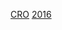 {{National squad
 | name        = 2016年歐洲國家盃克羅地亞參賽名單
 | bg          = white
 | fg          = #171796
 | bordercolor = red
 | country     = 克羅地亞
 | comp link   = 2016年歐洲足球錦標賽
 | comp        = 2016年-{zh-hans:欧洲足球锦标赛;zh-hk:歐洲國家盃;zh-tw:歐洲足球錦標賽;}-
 | p1          = [[伊萬·瓦季奇|-{zh-hans:瓦季奇;zh-hk:華積}-]]
 | p2          = [[塞姆·福萨里科|-{zh-hans:福萨里科;zh-hk:維沙積高}-]] 
 | p3          = [[伊萬·斯特里尼奇|-{zh-hans:斯特里尼奇; zh-hk:史卓歷;}-]]
 | p4          = [[伊萬·佩里希奇|-{zh-hans:佩里希奇;zh-hk:比列錫;zh-tw:佩里希奇;}-]]
 | p5          = [[韦德兰·乔尔卢卡|-{zh-hans:乔尔卢卡;zh-hk:哥路卡;zh-tw:喬爾盧卡;}-]]
 | p6          = [[廷·耶德瓦伊|-{zh-hans:耶德瓦伊; zh-hk:謝華積;}-]]
 | p7          = [[伊万·拉基蒂奇|-{zh-hans:拉基蒂奇;zh-hk:拉傑迪;zh-tw:拉基蒂奇;}-]]
 | p8          = [[马特奥·科瓦西奇|-{zh-hans:科瓦西奇;zh-hk:高華錫;zh-tw:科瓦西奇;}-]]
 | p9          = [[安德雷·克拉馬里奇|-{zh-hans:克拉马里奇; zh-hk:卡拉馬歷;}-]]
 | p10         = [[卢卡·莫德里奇|-{zh-hans:莫德里奇;zh-hk:莫迪歷;zh-tw:莫德里奇;}-]]
 | p11         = [[达里奥·斯尔纳|-{zh-hans:斯尔纳;zh-hk:施拿;zh-tw:斯爾納;}-]] [[File:Captain sports.svg|10px|link=隊長 (足球)|alt=队长]]
 | p12         = [[洛夫雷·卡利尼奇|L·-{zh-hans:卡利尼奇; zh-hk:卡連歷;}-]]
 | p13         = [[戈登·席爾登費爾德|-{zh-hans:席尔登费尔德;zh-hk:舒治丹菲特;zh-tw:席爾登費爾德;}-]]
 | p14         = [[马塞洛·布罗佐维奇|-{zh-hans:布罗佐维奇;zh-hant:布羅佐維奇;zh-hk:波索域;}-]]
 | p15         = [[安特·乔里奇|-{zh-hans:乔里奇; zh-hk:高歷;}-]]
 | p16         = [[尼古拉·卡利尼奇|N·-{zh-hans:卡利尼奇; zh-hk:卡連歷;}-]]
 | p17         = [[马里奥·曼祖基奇|-{zh-hans:曼祖基奇;zh-hk:文迪蘇傑;zh-mo:文迪蘇傑;zh-tw:曼祖基奇;}-]]
 | p18         = [[馬爾科·羅格|-{zh-hans:罗格;zh-hk:洛治;zh-tw:羅格;}-]]
 | p19         = [[米蘭·巴代利|-{zh-hans:巴代利; zh-hk:巴達積;}-]]
 | p20         = [[馬克·皮亞卡|-{zh-hans:皮亚卡; zh-hk:比積卡;}-]]
 | p21         = [[多馬戈伊·維達|維達]]
 | p22         = [[杜耶·科普|-{zh-hans:科普; zh-hk:哥普;}-]]
 | p23         = [[達尼耶爾·蘇巴西奇|-{zh-hans:苏巴西奇;zh-hk:蘇巴錫;zh-tw:蘇巴西奇;}-]]
 | coach       = {{le|Ante Čačić||卡錫}}
}}<noinclude>
[[Category:2016年欧洲足球锦标赛参赛名单模板|CRO]]
[[Category:克羅地亞國家足球隊模板|2016]]
</noinclude>